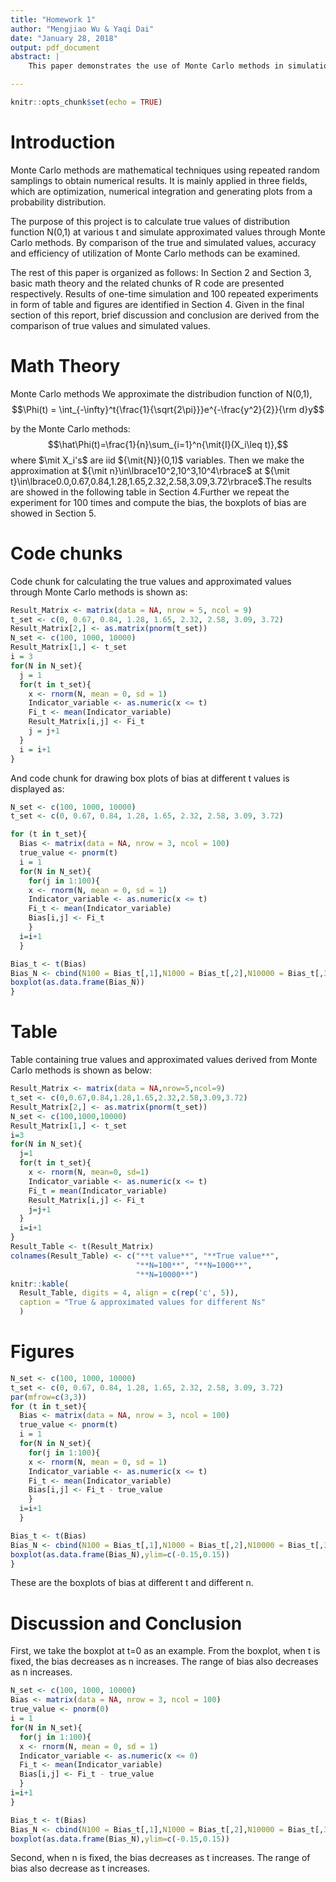 ```yaml
---
title: "Homework 1"
author: "Mengjiao Wu & Yaqi Dai"
date: "January 28, 2018"
output: pdf_document
abstract: |
    This paper demonstrates the use of Monte Carlo methods in simulation of distribution      function N(0,1) at different t values.

---
```


```r
knitr::opts_chunk$set(echo = TRUE)
```


# Introduction
Monte Carlo methods are mathematical techniques using repeated random samplings to obtain numerical results. It is mainly applied in three fields, which are optimization, numerical integration and generating plots from a probability distribution.

The purpose of this project is to calculate true values of distribution function N(0,1) at various t and simulate approximated values through Monte Carlo methods. By comparison of the true and simulated values, accuracy and efficiency of utilization of Monte Carlo methods can be examined.

The rest of this paper is organized as follows: In Section 2 and Section 3, basic math theory and the related chunks of R code are presented respectively. Results of one-time simulation and 100 repeated experiments in form of table and figures are identified in Section 4. Given in the final section of this report, brief discussion and conclusion are derived from the comparison of true values and simulated values.

# Math Theory
Monte Carlo methods
We approximate the distribudion function of N(0,1),
$$\Phi(t) = \int_{-\infty}^t{\frac{1}{\sqrt{2\pi}}}e^{-\frac{y^2}{2}}{\rm d}y$$

by the Monte Carlo methods:
$$\hat\Phi(t)=\frac{1}{n}\sum_{i=1}^n{\mit{I}(X_i\leq t)},$$
where $\mit X_i's$ are iid ${\mit{N}}(0,1)$ variables. Then we make the approximation at ${\mit n}\in\lbrace10^2,10^3,10^4\rbrace$ at ${\mit t}\in\lbrace0.0,0.67,0.84,1.28,1.65,2.32,2.58,3.09,3.72\rbrace$.The results are showed in the following table in Section 4.Further we repeat the experiment for 100 times and compute the bias, the boxplots of bias are showed in Section 5.

# Code chunks

Code chunk for calculating the true values and approximated values through Monte Carlo methods is shown as:
```r
Result_Matrix <- matrix(data = NA, nrow = 5, ncol = 9)
t_set <- c(0, 0.67, 0.84, 1.28, 1.65, 2.32, 2.58, 3.09, 3.72)
Result_Matrix[2,] <- as.matrix(pnorm(t_set))
N_set <- c(100, 1000, 10000)
Result_Matrix[1,] <- t_set
i = 3
for(N in N_set){
  j = 1
  for(t in t_set){
    x <- rnorm(N, mean = 0, sd = 1)
    Indicator_variable <- as.numeric(x <= t)
    Fi_t <- mean(Indicator_variable)
    Result_Matrix[i,j] <- Fi_t
    j = j+1
  }
  i = i+1
}
```


And code chunk for drawing box plots of bias at different t values is displayed as: 
```r
N_set <- c(100, 1000, 10000)
t_set <- c(0, 0.67, 0.84, 1.28, 1.65, 2.32, 2.58, 3.09, 3.72)

for (t in t_set){
  Bias <- matrix(data = NA, nrow = 3, ncol = 100)
  true_value <- pnorm(t)
  i = 1
  for(N in N_set){
    for(j in 1:100){
    x <- rnorm(N, mean = 0, sd = 1)
    Indicator_variable <- as.numeric(x <= t)
    Fi_t <- mean(Indicator_variable)
    Bias[i,j] <- Fi_t
    }
  i=i+1
  }

Bias_t <- t(Bias)
Bias_N <- cbind(N100 = Bias_t[,1],N1000 = Bias_t[,2],N10000 = Bias_t[,3])
boxplot(as.data.frame(Bias_N))
}
```

# Table

Table containing true values and approximated values derived from Monte Carlo methods is shown as below: 
```r
Result_Matrix <- matrix(data = NA,nrow=5,ncol=9)
t_set <- c(0,0.67,0.84,1.28,1.65,2.32,2.58,3.09,3.72)
Result_Matrix[2,] <- as.matrix(pnorm(t_set))
N_set <- c(100,1000,10000)
Result_Matrix[1,] <- t_set
i=3
for(N in N_set){
  j=1
  for(t in t_set){
    x <- rnorm(N, mean=0, sd=1)
    Indicator_variable <- as.numeric(x <= t)
    Fi_t = mean(Indicator_variable)
    Result_Matrix[i,j] <- Fi_t
    j=j+1
  }
  i=i+1
}
Result_Table <- t(Result_Matrix) 
colnames(Result_Table) <- c("**t value**", "**True value**", 
                            "**N=100**", "**N=1000**", 
                            "**N=10000**")
knitr::kable(
  Result_Table, digits = 4, align = c(rep('c', 5)), 
  caption = "True & approximated values for different Ns"
  )
```

# Figures

```r
N_set <- c(100, 1000, 10000)
t_set <- c(0, 0.67, 0.84, 1.28, 1.65, 2.32, 2.58, 3.09, 3.72)
par(mfrow=c(3,3))
for (t in t_set){
  Bias <- matrix(data = NA, nrow = 3, ncol = 100)
  true_value <- pnorm(t)
  i = 1
  for(N in N_set){
    for(j in 1:100){
    x <- rnorm(N, mean = 0, sd = 1)
    Indicator_variable <- as.numeric(x <= t)
    Fi_t <- mean(Indicator_variable)
    Bias[i,j] <- Fi_t - true_value
    }
  i=i+1
  }

Bias_t <- t(Bias)
Bias_N <- cbind(N100 = Bias_t[,1],N1000 = Bias_t[,2],N10000 = Bias_t[,3])
boxplot(as.data.frame(Bias_N),ylim=c(-0.15,0.15))
}


```

These are the boxplots of bias at different t and different n.


# Discussion and Conclusion

First, we take the boxplot at t=0 as an example. From the boxplot, when t is fixed, the bias decreases as n increases. The range of bias also decreases as n increases.

```r
N_set <- c(100, 1000, 10000)
Bias <- matrix(data = NA, nrow = 3, ncol = 100)
true_value <- pnorm(0)
i = 1
for(N in N_set){
  for(j in 1:100){
  x <- rnorm(N, mean = 0, sd = 1)
  Indicator_variable <- as.numeric(x <= 0)
  Fi_t <- mean(Indicator_variable)
  Bias[i,j] <- Fi_t - true_value
  }
i=i+1
}

Bias_t <- t(Bias)
Bias_N <- cbind(N100 = Bias_t[,1],N1000 = Bias_t[,2],N10000 = Bias_t[,3])
boxplot(as.data.frame(Bias_N),ylim=c(-0.15,0.15))
```

Second, when n is fixed, the bias decreases as t increases. The range of bias also decrease as t increases.


